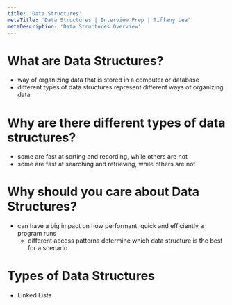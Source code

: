```yaml
---
title: 'Data Structures'
metaTitle: 'Data Structures | Interview Prep | Tiffany Lea'
metaDescription: 'Data Structures Overview'
---
```


# What are Data Structures?

- way of organizing data that is stored in a computer or database
- different types of data structures represent different ways of organizing data

# Why are there different types of data structures?

- some are fast at sorting and recording, while others are not
- some are fast at searching and retrieving, while others are not

# Why should you care about Data Structures?

- can have a big impact on how performant, quick and efficiently a program runs
  - different access patterns determine which data structure is the best for a scenario

# Types of Data Structures

- <Link to="/data-structures/linked-list">Linked Lists</Link>
